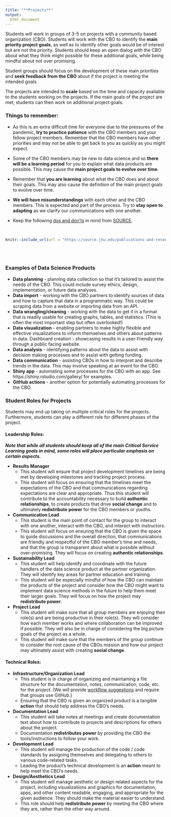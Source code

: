 ```yaml
---
title: "**Projects**"
output:
  html_document
---
```


Students will work in groups of 3-5 on projects with a community based organization (CBO). Students will work with the CBO to identify the **main priority project goals**, as well as to identify other goals would be of interest but are not the priority. Students should keep an open dialog with the CBO about what they think might possible for these additional goals, while being mindful about not over promising. 

Student groups should focus on the development of these main priorities and **seek feedback from the CBO** about if the project is meeting the intended goals. 

The projects are intended to **scale** based on the time and capacity available to the students working on the projects. If the main goals of the project are met, students can then work on additional project goals. 

### **Things to remember:** 

- As this is an extra difficult time for everyone due to the pressures of the pandemic, **try to practice patience** with the CBO members and your fellow project members. Remember that the CBO members have other priorities and may not be able to get back to you as quickly as you might expect. 

- Some of the CBO members may be new to data science and so **there will be a learning period** for you to explain what data products are possible. This may cause the **main project goals to evolve over time**. 

- Remember that **you are learning** about what the CBO does and about their goals. This may also cause the definition of the main project goals to evolve over time.

- **We will have misunderstandings** with each other and the CBO members. This is expected and part of the process. Try to **stay open to adapting** as we clarify our communications with one another.

- Keep the following [dos and don'ts](https://source.jhu.edu/publications-and-resources/DosAndDontsOfPartnerships.pdf) in mind from [SOURCE](https://source.jhu.edu).

<br>

```r
knitr::include_url(url = "https://source.jhu.edu/publications-and-resources/DosAndDontsOfPartnerships.pdf")
```

<br>
<br>


### **Examples of Data Science Products**

- **Data planning** - planning data collection so that it’s tailored to assist the needs of the CBO. This could include survey ethics, design, implementation, or future data analyses.
- **Data import** - working with the CBO partners to identify sources of data  and how to capture that data in a programmatic way. This could be scraping data from a website or importing data from an API.
- **Data wrangling/cleaning** - working with the data to get it in a format that is readily usable for creating  graphs, tables, and statistics. (This is often the most important step but often overlooked!)
- **Data visualization** - enabling partners to make highly flexible and effective visualizations to inform themselves and others about patterns in data.
Dashboard creation - showcasing results in a user-friendly way through a public facing website.
- **Data analysis** - identifying patterns about the data to assist with decision making processes and to assist with getting funding. 
- **Data communication** - assisting CBOs in how to interpret and describe trends in the data. This may involve speaking at an event for the CBO.
- **Shiny app** - automating some processes for the CBO with an app. See https://shiny.rstudio.com/gallery/ for examples.
- **GitHub actions** - another option for potentially automating processes for the CBO. 


### **Student Roles for Projects**

Students may end up taking on multiple critical roles for the projects. Furthermore, students can play a different role for different phases of the project.

#### **Leadership Roles:**

***Note that while all students should keep all of the main Critical Service Learning goals in mind, some roles will place particular emphasis on certain aspects.***

* **Results Manager** 
  - This student will ensure that project development timelines are being met by developing milestones and tracking project process. 
  - This student will focus on ensuring that the timelines meet the expectations of the CBO and that communications regarding expectations are clear and appropriate. Thus this student will contribute to the accountability necessary to build **authentic relationships**, to create products that drive **social change** and to ultimately **redistribute power** for the CBO members or youths.

* **Communication Lead** 
  - This student is the main point of contact for the group to interact with one another, interact with the CBO, and interact with instructors.
  - This student will focus on ensuring that the CBO is given the space to guide discussions and the overall direction, that communications are friendly and respectful of the CBO member's time and needs, and that the group is transparent about what is possible without over-promising. They will focus on creating **authentic relationships**. 

* **Sustainability Lead** 
  - This student will help identify and coordinate with the future handlers of the data science product at the partner organization. They will identify key areas for partner education and training. 
  - This student will be especially mindful of how the CBO can maintain the products of the project and consider how the CBO might want to implement data science methods in the future to help them meet their larger goals. They will focus on how the project may **redistribute power**.

* **Project Lead** 
  - This student will make sure that all group members are enjoying their role(s) and are being productive in their role(s). They will consider how each member works and where collaboration can be improved if possible. They will also be in charge of considering the big picture goals of the project as a whole.
  - This student will make sure that the members of the group continue to consider the root cause of the CBOs mission and how our project may ultimately assist with creating **social change**.

#### **Technical Roles:**

* **Infrastructure/Organization Lead** 
  - This student is in charge of organizing and maintaining a file structure for the documentation, notes, communication, code, etc. for the project. (We will provide [workflow suggestions](https://docs.google.com/document/d/1RveTbckBTomgx2JiiCbm01SE88OvODK7JCQxo1gbLbo/edit?usp=sharing) and require that groups use GitHub.) 
  - Ensuring that the CBO is given an organized product is a tangible **action** that should help address the CBO’s needs.


* **Documentation Lead** 
  - This student will take notes at meetings and create documentation text about how to contribute to projects and descriptions for others about the project.
  - Documentation **redistributes power** by providing the CBO the tools/instructions to follow your work.


* **Development Lead** 
  - This student will manage the production of the code / code standards by assigning themselves and delegating to others to various code-related tasks.
  - Leading the product’s technical development is an **action** meant to help meet the CBO’s needs.


* **Design/Aesthetics Lead** 
  - This student will manage aesthetic or design related aspects for the project, including visualizations and graphics for documentation, apps, and other content readable, engaging, and appropriate for the given audience. They should make the material easier to understand.
  - This role should help **redistribute power** by meeting the CBO where they are, rather than the other way around.
